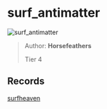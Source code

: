 
# surf_antimatter

![surf_antimatter](https://raw.githubusercontent.com/Sayt123/SurfMapPics/Maps-and-bonuses/csgo/surf_antimatter.jpg)

> Author: **Horsefeathers**
>
> Tier 4

## Records

[surfheaven](https://surfheaven.eu/map/surf_antimatter)
